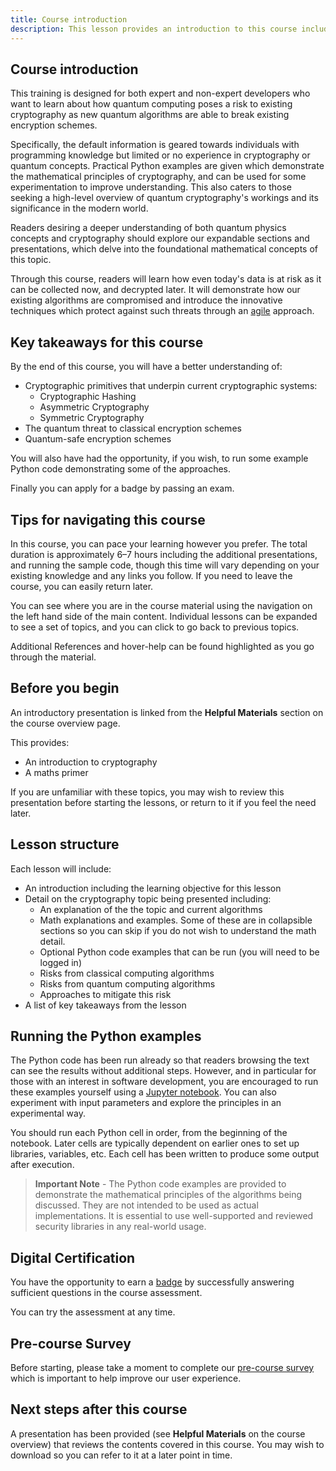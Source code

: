 ```yaml
---
title: Course introduction
description: This lesson provides an introduction to this course including an overview of the course contents, and approach to learning.
---
```



## Course introduction

This training is designed for both expert and non-expert developers who want to learn about how quantum computing poses a risk to existing cryptography as new quantum algorithms are able to break existing encryption schemes. 

Specifically, the default information is geared towards individuals with programming knowledge but limited or no experience in cryptography or quantum concepts. Practical Python examples are given which demonstrate the mathematical principles of cryptography, and can be used for some experimentation to improve understanding. This also caters to those seeking a high-level overview of quantum cryptography's workings and its significance in the modern world.

Readers desiring a deeper understanding of both quantum physics concepts and cryptography should explore our expandable sections and presentations, which delve into the foundational mathematical concepts of this topic.

Through this course, readers will learn how even today's data is at risk as it can be collected now, and decrypted later. It will demonstrate how our existing algorithms are compromised and introduce the innovative techniques which protect against such threats through an [agile][agile] approach.

[agile]: #definition-tooltip "Set of principles and practices used in software development and project management. It emphasizes flexibility, collaboration, iterative development, and customer involvement throughout the project lifecycle. The goal of the agile approach is to respond quickly to changing requirements, deliver incremental improvements, and achieve better alignment with customer needs."

## Key takeaways for this course

By the end of this course, you will have a better understanding of:

- Cryptographic primitives that underpin current cryptographic systems:
  - Cryptographic Hashing
  - Asymmetric Cryptography
  - Symmetric Cryptography
- The quantum threat to classical encryption schemes
- Quantum-safe encryption schemes

You will also have had the opportunity, if you wish, to run some example Python code demonstrating some of the approaches.

Finally you can apply for a badge by passing an exam.

## Tips for navigating this course

In this course, you can pace your learning however you prefer. The total duration is approximately 6–7 hours including the additional presentations, and running the sample code, though this time will vary depending on your existing knowledge and any links you follow. If you need to leave the course, you can easily return later.

You can see where you are in the course material using the navigation on the left hand side of the main content. Individual lessons can be expanded to see a set of topics, and you can click to go back to previous topics.

Additional References and hover-help can be found highlighted as you go through the material.

## Before you begin

An introductory presentation is linked from the **Helpful Materials** section on the course overview page.

This provides:
 - An introduction to cryptography
 - A maths primer

If you are unfamiliar with these topics, you may wish to review this presentation before starting the lessons, or return to it if you feel the need later.

## Lesson structure

Each lesson will include:
- An introduction including the learning objective for this lesson
- Detail on the cryptography topic being presented including:
  - An explanation of the the topic and current algorithms
  - Math explanations and examples. Some of these are in collapsible sections so you can skip if you do not wish to understand the math detail.
  - Optional Python code examples that can be run (you will need to be logged in)
  - Risks from classical computing algorithms
  - Risks from quantum computing algorithms
  - Approaches to mitigate this risk
- A list of key takeaways from the lesson 

## Running the Python examples

The Python code has been run already so that readers browsing the text can see the results without additional steps. However, and in particular for those with an interest in software development, you are encouraged to run these examples yourself using a [Jupyter notebook](https://jupyter.org/). You can also experiment with input parameters and explore the principles in an experimental way.

You should run each Python cell in order, from the beginning of the notebook. Later cells are typically dependent on earlier ones to set up libraries, variables, etc. Each cell has been written to produce some output after execution.

> **Important Note** - The Python code examples are provided to demonstrate the mathematical principles of the algorithms being discussed. They are not intended to be used as actual implementations. It is essential to use well-supported and reviewed security libraries in any real-world usage.

## Digital Certification

You have the opportunity to earn a [badge](https://www.credly.com/org/ibm/badge/practical-introduction-to-quantum-safe-cryptography) by successfully answering sufficient questions in the course assessment.

You can try the assessment at any time.

## Pre-course Survey

Before starting, please take a moment to complete our [pre-course survey](https://ibmxm.qualtrics.com/jfe/form/SV_eKf6EABnGjvVZ6C) which is important to help improve our user experience.

## Next steps after this course

A presentation has been provided (see **Helpful Materials** on the course overview) that reviews the contents
covered in this course. You may wish to download so you can refer to it at a later point in time. 
